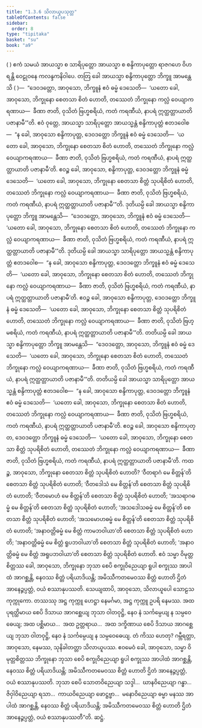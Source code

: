 ```yaml
---
title: "1.3.6 သိလာယူပသုတ္တ"
tableOfContents: false
sidebar:
  order: 8
type: "tipitaka"
basket: "su"
book: "a9"
---
```



<DynamicBreadcrumb />

<Division number="26" book="a9">

<Paragraph number="212" book="a9">
( ) ဧကံ သမယံ အာယသ္မာ စ သာရိပုတ္တော အာယသ္မာ စ စန္ဒိကာပုတ္တော ရာဇဂဟေ ဝိဟရန္တိ ဝေဠုဝနေ ကလန္ဒကနိဝါပေ. တတြ ခေါ အာယသ္မာ စန္ဒိကာပုတ္တော ဘိက္ခူ အာမန္တေသိ ( )—  “ဒေဝဒတ္တော, အာဝုသော, ဘိက္ခူနံ ဧဝံ ဓမ္မံ ဒေသေတိ—  ‘ယတော ခေါ, အာဝုသော, ဘိက္ခုနော စေတသာ စိတံ ဟောတိ, တဿေတံ ဘိက္ခုနော ကလ္လံ ဝေယျာကရဏာယ—  ခီဏာ ဇာတိ, ဝုသိတံ ဗြဟ္မစရိယံ, ကတံ ကရဏီယံ, နာပရံ ဣတ္ထတ္တာယာတိ ပဇာနာမီ’”တိ.
</Paragraph>

<Paragraph number="213" book="a9">
ဧဝံ ဝုတ္တေ, အာယသ္မာ သာရိပုတ္တော အာယသ္မန္တံ စန္ဒိကာပုတ္တံ ဧတဒဝေါစ—  “န ခေါ, အာဝုသော စန္ဒိကာပုတ္တ, ဒေဝဒတ္တော ဘိက္ခူနံ ဧဝံ ဓမ္မံ ဒေသေတိ—  ‘ယတော ခေါ, အာဝုသော, ဘိက္ခုနော စေတသာ စိတံ ဟောတိ, တဿေတံ ဘိက္ခုနော ကလ္လံ ဝေယျာကရဏာယ—  ခီဏာ ဇာတိ, ဝုသိတံ ဗြဟ္မစရိယံ, ကတံ ကရဏီယံ, နာပရံ ဣတ္ထတ္တာယာတိ ပဇာနာမီ’တိ. ဧဝဉ္စ ခေါ, အာဝုသော, စန္ဒိကာပုတ္တ, ဒေဝဒတ္တော ဘိက္ခူနံ ဓမ္မံ ဒေသေတိ—  ‘ယတော ခေါ, အာဝုသော, ဘိက္ခုနော စေတသာ စိတ္တံ သုပရိစိတံ ဟောတိ, တဿေတံ ဘိက္ခုနော ကလ္လံ ဝေယျာကရဏာယ—  ခီဏာ ဇာတိ, ဝုသိတံ ဗြဟ္မစရိယံ, ကတံ ကရဏီယံ, နာပရံ ဣတ္ထတ္တာယာတိ ပဇာနာမီ’”တိ.
</Paragraph>

<Paragraph number="214" book="a9">
ဒုတိယမ္ပိ ခေါ အာယသ္မာ စန္ဒိကာပုတ္တော ဘိက္ခူ အာမန္တေသိ—  “ဒေဝဒတ္တော, အာဝုသော, ဘိက္ခူနံ ဧဝံ ဓမ္မံ ဒေသေတိ—  ‘ယတော ခေါ, အာဝုသော, ဘိက္ခုနော စေတသာ စိတံ ဟောတိ, တဿေတံ ဘိက္ခုနော ကလ္လံ ဝေယျာကရဏာယ—  ခီဏာ ဇာတိ, ဝုသိတံ ဗြဟ္မစရိယံ, ကတံ ကရဏီယံ, နာပရံ ဣတ္ထတ္တာယာတိ ပဇာနာမီ’”တိ. ဒုတိယမ္ပိ ခေါ အာယသ္မာ သာရိပုတ္တော အာယသ္မန္တံ စန္ဒိကာပုတ္တံ ဧတဒဝေါစ—  “န ခေါ, အာဝုသော စန္ဒိကာပုတ္တ, ဒေဝဒတ္တော ဘိက္ခူနံ ဧဝံ ဓမ္မံ ဒေသေတိ—  ‘ယတော ခေါ, အာဝုသော, ဘိက္ခုနော စေတသာ စိတံ ဟောတိ, တဿေတံ ဘိက္ခုနော ကလ္လံ ဝေယျာကရဏာယ—  ခီဏာ ဇာတိ, ဝုသိတံ ဗြဟ္မစရိယံ, ကတံ ကရဏီယံ, နာပရံ ဣတ္ထတ္တာယာတိ ပဇာနာမီ’တိ. ဧဝဉ္စ ခေါ, အာဝုသော စန္ဒိကာပုတ္တ, ဒေဝဒတ္တော ဘိက္ခူနံ ဓမ္မံ ဒေသေတိ—  ‘ယတော ခေါ, အာဝုသော, ဘိက္ခုနော စေတသာ စိတ္တံ သုပရိစိတံ ဟောတိ, တဿေတံ ဘိက္ခုနော ကလ္လံ ဝေယျာကရဏာယ—  ခီဏာ ဇာတိ, ဝုသိတံ ဗြဟ္မစရိယံ, ကတံ ကရဏီယံ, နာပရံ ဣတ္ထတ္တာယာတိ ပဇာနာမီ’”တိ.
</Paragraph>

<Paragraph number="215" book="a9">
တတိယမ္ပိ ခေါ အာယသ္မာ စန္ဒိကာပုတ္တော ဘိက္ခူ အာမန္တေသိ—  “ဒေဝဒတ္တော, အာဝုသော, ဘိက္ခူနံ ဧဝံ ဓမ္မံ ဒေသေတိ—  ‘ယတော ခေါ, အာဝုသော, ဘိက္ခုနော စေတသာ စိတံ ဟောတိ, တဿေတံ ဘိက္ခုနော ကလ္လံ ဝေယျာကရဏာယ—  ခီဏာ ဇာတိ, ဝုသိတံ ဗြဟ္မစရိယံ, ကတံ ကရဏီယံ, နာပရံ ဣတ္ထတ္တာယာတိ ပဇာနာမီ’”တိ. တတိယမ္ပိ ခေါ အာယသ္မာ သာရိပုတ္တော အာယသ္မန္တံ စန္ဒိကာပုတ္တံ ဧတဒဝေါစ—  “န ခေါ, အာဝုသော စန္ဒိကာပုတ္တ, ဒေဝဒတ္တော ဘိက္ခူနံ ဧဝံ ဓမ္မံ ဒေသေတိ—  ‘ယတော ခေါ, အာဝုသော, ဘိက္ခုနော စေတသာ စိတံ ဟောတိ, တဿေတံ ဘိက္ခုနော ကလ္လံ ဝေယျာကရဏာယ—  ခီဏာ ဇာတိ, ဝုသိတံ ဗြဟ္မစရိယံ, ကတံ ကရဏီယံ, နာပရံ ဣတ္ထတ္တာယာတိ ပဇာနာမီ’တိ. ဧဝဉ္စ ခေါ, အာဝုသော စန္ဒိကာပုတ္တ, ဒေဝဒတ္တော ဘိက္ခူနံ ဓမ္မံ ဒေသေတိ—  ‘ယတော ခေါ, အာဝုသော, ဘိက္ခုနော စေတသာ စိတ္တံ သုပရိစိတံ ဟောတိ, တဿေတံ ဘိက္ခုနော ကလ္လံ ဝေယျာကရဏာယ—  ခီဏာ ဇာတိ, ဝုသိတံ ဗြဟ္မစရိယံ, ကတံ ကရဏီယံ, နာပရံ ဣတ္ထတ္တာယာတိ ပဇာနာမီ’တိ.
</Paragraph>

<Paragraph number="216" book="a9">
ကထဉ္စ, အာဝုသော, ဘိက္ခုနော စေတသာ စိတ္တံ သုပရိစိတံ ဟောတိ? ‘ဝီတရာဂံ မေ စိတ္တန်’တိ စေတသာ စိတ္တံ သုပရိစိတံ ဟောတိ; ‘ဝီတဒေါသံ မေ စိတ္တန်’တိ စေတသာ စိတ္တံ သုပရိစိတံ ဟောတိ; ‘ဝီတမောဟံ မေ စိတ္တန်’တိ စေတသာ စိတ္တံ သုပရိစိတံ ဟောတိ; ‘အသရာဂဓမ္မံ မေ စိတ္တန်’တိ စေတသာ စိတ္တံ သုပရိစိတံ ဟောတိ; ‘အသဒေါသဓမ္မံ မေ စိတ္တန်’တိ စေတသာ စိတ္တံ သုပရိစိတံ ဟောတိ; ‘အသမောဟဓမ္မံ မေ စိတ္တန်’တိ စေတသာ စိတ္တံ သုပရိစိတံ ဟောတိ; ‘အနာဝတ္တိဓမ္မံ မေ စိတ္တံ ကာမဘဝါယာ’တိ စေတသာ စိတ္တံ သုပရိစိတံ ဟောတိ; ‘အနာဝတ္တိဓမ္မံ မေ စိတ္တံ ရူပဘဝါယာ’တိ စေတသာ စိတ္တံ သုပရိစိတံ ဟောတိ; ‘အနာဝတ္တိဓမ္မံ မေ စိတ္တံ အရူပဘဝါယာ’တိ စေတသာ စိတ္တံ သုပရိစိတံ ဟောတိ. ဧဝံ သမ္မာ ဝိမုတ္တစိတ္တဿ ခေါ, အာဝုသော, ဘိက္ခုနော ဘုသာ စေပိ စက္ခုဝိညေယျာ ရူပါ စက္ခုဿ အာပါထံ အာဂစ္ဆန္တိ, နေဝဿ စိတ္တံ ပရိယာဒိယန္တိ; အမိဿီကတမေဝဿ စိတ္တံ ဟောတိ ဌိတံ အာနေဉ္ဇပ္ပတ္တံ, ဝယံ စဿာနုပဿတိ.
</Paragraph>

<Paragraph number="217" book="a9">
သေယျထာပိ, အာဝုသော, သိလာယူပေါ သောဠသကုက္ကုကော. တဿဿု အဋ္ဌ ကုက္ကူ ဟေဋ္ဌာ နေမင်္ဂမာ, အဋ္ဌ ကုက္ကူ ဥပရိ နေမဿ. အထ ပုရတ္ထိမာယ စေပိ ဒိသာယ အာဂစ္ဆေယျ ဘုသာ ဝါတဝုဋ္ဌိ, နေဝ နံ သင်္ကမ္ပေယျ န သမ္ပဝေဓေယျ; အထ ပစ္ဆိမာယ…  အထ ဥတ္တရာယ…  အထ ဒက္ခိဏာယ စေပိ ဒိသာယ အာဂစ္ဆေယျ ဘုသာ ဝါတဝုဋ္ဌိ, နေဝ နံ သင်္ကမ္ပေယျ န သမ္ပဝေဓေယျ. တံ ကိဿ ဟေတု? ဂမ္ဘီရတ္တာ, အာဝုသော, နေမဿ, သုနိခါတတ္တာ သိလာယူပဿ. ဧဝမေဝံ ခေါ, အာဝုသော, သမ္မာ ဝိမုတ္တစိတ္တဿ ဘိက္ခုနော ဘုသာ စေပိ စက္ခုဝိညေယျာ ရူပါ စက္ခုဿ အာပါထံ အာဂစ္ဆန္တိ, နေဝဿ စိတ္တံ ပရိယာဒိယန္တိ; အမိဿီကတမေဝဿ စိတ္တံ ဟောတိ ဌိတံ အာနေဉ္ဇပ္ပတ္တံ, ဝယံ စဿာနုပဿတိ.
</Paragraph>

<Paragraph number="218" book="a9">
ဘုသာ စေပိ သောတဝိညေယျာ သဒ္ဒါ…  ဃာနဝိညေယျာ ဂန္ဓာ…  ဇိဝှါဝိညေယျာ ရသာ…  ကာယဝိညေယျာ ဖောဋ္ဌဗ္ဗာ…  မနောဝိညေယျာ ဓမ္မာ မနဿ အာပါထံ အာဂစ္ဆန္တိ, နေဝဿ စိတ္တံ ပရိယာဒိယန္တိ; အမိဿီကတမေဝဿ စိတ္တံ ဟောတိ ဌိတံ အာနေဉ္ဇပ္ပတ္တံ, ဝယံ စဿာနုပဿတီ”တိ.

</Paragraph>
</Division>

<Paragraph number="219" type="center" book="a9">
ဆဋ္ဌံ.
</Paragraph>